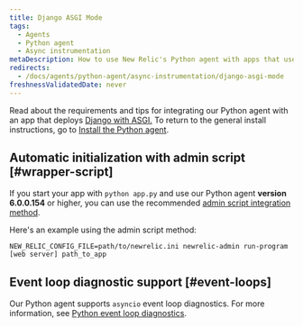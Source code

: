 ```yaml
---
title: Django ASGI Mode
tags:
  - Agents
  - Python agent
  - Async instrumentation
metaDescription: How to use New Relic's Python agent with apps that use Django with ASGI.
redirects:
  - /docs/agents/python-agent/async-instrumentation/django-asgi-mode
freshnessValidatedDate: never
---
```


Read about the requirements and tips for integrating our Python agent with an app that deploys [Django with ASGI.](https://docs.djangoproject.com/en/3.1/howto/deployment/asgi/) To return to the general install instructions, go to [Install the Python agent](/docs/agents/python-agent/installation-configuration/python-agent-installation).

## Automatic initialization with admin script [#wrapper-script]

If you start your app with `python app.py` and use our Python agent <DNT>**version 6.0.0.154**</DNT> or higher, you can use the recommended [admin script integration method](/docs/agents/python-agent/installation-configuration/python-agent-installation#integration).

Here's an example using the admin script method:

```
NEW_RELIC_CONFIG_FILE=path/to/newrelic.ini newrelic-admin run-program [web server] path_to_app
```

## Event loop diagnostic support [#event-loops]

Our Python agent supports `asyncio` event loop diagnostics. For more information, see [Python event loop diagnostics](/docs/agents/python-agent/supported-features/python-event-loop-diagnostics).
